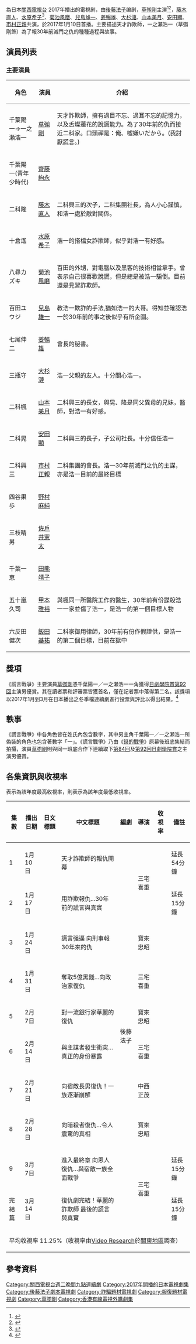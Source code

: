 {{影集資訊 
  | show_name = 謊言戰爭
  | original_name = {{lang|ja|嘘の戦争}}
  | image = File:謊言戰爭海報.jpg
  | caption =
  | 分類 = [[電視劇|電視劇]]
  | picture_format = [[480i|480i]] ([[SDTV|SDTV]]),<br />[[1080i|1080i]] ([[HDTV|HDTV]])
  | runtime = 約54分鐘(第一集延長為108分，第二集延長為69分)
  | creator =
  | starring = [[草彅剛|草彅剛]]
  | country = {{JPN}}
  | network = 
  | producer =[[三宅喜重|三宅喜重]]、[[河西秀幸|河西秀幸]]
  | theme_music = 
  | theme_music_composer  = 
  | 拍攝地 = {{JPN}}
  | 導演  = 
  | company  = [[關西電視台|關西電視台]]
  | 編劇  = [[後藤法子|後藤法子]]
  | first_aired = 2017年1月10日
  | last_aired = 2017年3月14日
  | num_seasons = 
  | num_episodes = 
  | related =
  | imdb_id = 
  | tv_com_id = 
  |官方網站 = http://www.ktv.jp/uso/index.html
|}}
{{nihongo|《'''謊言戰爭'''》|嘘の戦争|うそのせんそう|lead=yes}}為日本[[關西電視台|關西電視台]] 2017年播出的電視剧，由[[後藤法子|後藤法子]]编剧，[[草彅剛|草彅剛]]主演<ref>{{Cite web |url=http://hk.apple.nextmedia.com/enews/realtime/20170111/56157918 |title=存档副本 |accessdate=2017-01-24 |archive-date=2017-02-02 |archive-url=https://web.archive.org/web/20170202015835/http://hk.apple.nextmedia.com/enews/realtime/20170111/56157918 |dead-url=no }}</ref><ref>{{Cite web |url=http://hk.apple.nextmedia.com/enews/realtime/20170118/56187579 |title=存档副本 |accessdate=2017-01-24 |archive-date=2017-01-19 |archive-url=https://web.archive.org/web/20170119063050/http://hk.apple.nextmedia.com/enews/realtime/20170118/56187579 |dead-url=no }}</ref>，[[藤木直人|藤木直人]]、[[水原希子|水原希子]]<ref>{{Cite web |url=http://toronto.singtao.ca/1483785/2017-01-21/post-%E4%B8%8A%E7%AF%80%E7%9B%AE%E9%AC%A5%E6%99%92%E5%BB%9A%E8%97%9D-%E6%B0%B4%E5%8E%9F%E5%B8%8C%E5%AD%90%E6%85%98%E9%81%AD%E7%9F%B3%E6%A9%8B%E8%B2%B4%E6%98%8E%E7%8B%BC%E5%90%BB/?variant=zh-hk |title=存档副本 |access-date=2017-01-24 |archive-url=https://web.archive.org/web/20170202020305/http://toronto.singtao.ca/1483785/2017-01-21/post-%E4%B8%8A%E7%AF%80%E7%9B%AE%E9%AC%A5%E6%99%92%E5%BB%9A%E8%97%9D-%E6%B0%B4%E5%8E%9F%E5%B8%8C%E5%AD%90%E6%85%98%E9%81%AD%E7%9F%B3%E6%A9%8B%E8%B2%B4%E6%98%8E%E7%8B%BC%E5%90%BB/?variant=zh-hk |archive-date=2017-02-02 |dead-url=yes }}</ref>、[[菊池風磨|菊池風磨]]、[[兒島雄一|兒島雄一]]、[[姜暢雄|姜暢雄]]、[[大杉漣|大杉漣]]、[[山本美月|山本美月]]、[[安田顯|安田顯]]、[[市村正親|市村正親]]共演，於2017年1月10日首播。主要描述天才詐欺師，一之瀨浩一（草彅剛飾）為了報30年前滅門之仇的種種過程與故事。

==演員列表==
===主要演員===
{| class="wikitable"
|- 
!角色!!	演員!!  介紹
|-
|千葉陽一→一之瀬浩一||[[草彅剛|草彅剛]]||天才詐欺師，擁有過目不忘、過耳不忘的記憶力，以及舌燦蓮花的說謊能力。為了30年前的仇而接近二科家。口頭禪是：俺、嘘嫌いだから。(我討厭謊言。)	
|-
|千葉陽一(青年少時代)||[[齋藤絢永|齋藤絢永]]||		
|-
|二科隆||[[藤木直人|藤木直人]]||二科興三的次子，二科集團社長，為人小心謹慎，和浩一處於敵對關係。	
|-
|十倉遙||[[水原希子|水原希子]]||浩一的搭檔女詐欺師，似乎對浩一有好感。	
|-
|八尋カズキ||[[菊池風磨|菊池風磨]]||	百田的外甥，對電腦以及黑客的技術相當拿手。曾表示自己很喜歡說謊，但是總是被浩一騙倒。目前還是見習詐欺師。	
|-
|百田ユウジ||[[兒島雄一|兒島雄一]]||教浩一欺詐的手法,猶如浩一的大哥。得知並確認浩一於30年前的事之後似乎有所企圖。	
|-
|七尾伸二||[[姜暢雄|姜暢雄]]||會長的秘書。		
|-
|三瓶守||[[大杉漣|大杉漣]]||浩一父親的友人。十分關心浩一。			
|-
|二科楓||[[山本美月|山本美月]]||二科興三的長女，與晃、隆是同父異母的兄妹，醫師，對浩一有好感。		
|-
|二科晃||[[安田顯|安田顯]]||二科興三的長子，子公司社長。十分信任浩一			
|-
|二科興三||[[市村正親|市村正親]]||二科集團的會長。浩一30年前滅門之仇的主謀，亦是浩一目前的最終目標
|-
|四谷果歩||[[野村麻純|野村麻純]]||		
|-
|三枝晴男||[[佐戶井憲太|佐戶井憲太]]||		
|-
|千葉一恵||[[田熊靖子|田熊靖子]]||		
|-
|五十嵐久司||[[甲本雅裕|甲本雅裕]]||	與楓同一所醫院工作的醫生，30年前有份謀殺浩一一家並傷了浩一，是浩一的第一個目標人物
|-
|六反田健次||[[飯田基祐|飯田基祐]]||	二科家御用律師，30年前有份作假證供，是浩一的第二個目標，目前在獄中
|}

==獎項==
《謊言戰爭》主要演員[[草彅剛|草彅剛]]憑千葉陽一／一之瀬浩一一角獲得[[日劇學院賞|日劇學院賞]][[第92回日劇學院賞|第92回]]主演男優賞。其在讀者票和評審票皆獲首名，僅在記者票中落得第二名。該獎項以2017年1月到3月在日本播出之冬季檔連續劇進行投票與評比以得出結果。<ref>{{cite web|url=https://thetv.jp/feature/drama-academy/archives/2017/|title=ザテレビジョンドラマアカデミー賞：受賞履歴 - 2017年|publisher=[[KADOKAWA|KADOKAWA]]|date=2017年|accessdate=2018-05-08|language=ja|archive-date=2018-05-08|archive-url=https://web.archive.org/web/20180508130259/https://thetv.jp/feature/drama-academy/archives/2017/|dead-url=no}}</ref>

==軼事==
《謊言戰爭》中各角色皆在姓氏內包含數字，其中男主角千葉陽一／一之瀬浩一所偽裝的角色也包含著數字「一」。《謊言戰爭》乃由《[[錢的戰爭_(日本電視劇)|錢的戰爭]]》原幕後班底集結而拍攝，演員[[草彅剛|草彅剛]]則與同一班底合作下連續取下[[第84回日劇學院賞|第84回]]及[[第92回日劇學院賞|第92回]][[日劇學院賞|日劇學院賞]]之主演男優賞。

==各集資訊與收視率==
{{color|red|'''紅色'''}}表示為該年度最高收視率，{{color|blue|'''藍色'''}}則表示為該年度最低收視率。
 
{| class="wikitable"
|- 
!集數!!播出日期!!日文標題!!中文標題
!編劇
!導演!!收視率!!備註
|-
|1||1月10日||{{lang|ja|天才詐欺師の復讐劇が開幕}}||天才詐欺師的報仇開幕 
| rowspan="10" |後藤法子
| rowspan="2" |三宅喜重||{{color|BLACK|11.8%}}||延長54分鐘
|-
|2||1月17日||{{lang|ja|詐欺で復讐…30年前の嘘と真実}}||用詐欺報仇...30年前的謊言與真實||{{color|red|12.0%}}||延長15分鐘
|-
|3
|1月24日
|{{lang|ja|嘘の強要　刑事に30年分の復讐}}
|謊言强逼 向刑事報30年來的仇
|寶來忠昭
|{{color|BLACK|11.3%}}
|
|-
|4
|1月31日
|{{lang|ja|裏金5億奪え…政治家に復讐}}
|奪取5億黑錢…向政治家復仇
|三宅喜重
|{{color|black|11.1%}}
|
|-
|5
|2月7日
|{{lang|ja|一流銀行マンに華麗なる復讐}}
|對一流銀行家華麗的復仇
|寶來忠昭
|{{color|black|11.5%}}
|
|-
|6
|2月14日
|{{lang|ja|首謀者と激突…暴かれる正体}}
|與主謀者發生衝突…真正的身份暴露
|三宅喜重
|{{color|blue|10.3%}}
|
|-
|7
|2月21日
|{{lang|ja|宿敵長男に復讐!一族崩壊へ}}
|向宿敵長男復仇！一族逐漸崩解
|中西正茂
|{{color|black|10.9%}}
|
|-
|8
|2月28日
|{{lang|ja|暗殺者に復讐…衝撃の真実が}}
|向暗殺者復仇…令人震驚的真相
|寶來忠昭
|{{color|black|11.5%}}
|
|-
|9
|3月7日
|{{lang|ja|最終章へ 恩人に復讐…宿敵一族と全面戦争に}}
|進入最終章 向恩人復仇…與宿敵一族全面戰爭
| rowspan="2" |三宅喜重
|{{color|black|10.5%}}
|延長15分鐘
|-
|完結篇
|3月14日
|{{lang|ja|復讐劇完結！華麗なる詐欺師 最後の嘘と真}}
|復仇劇完結！華麗的詐欺師 最後的謊言與真實
|{{color|black|11.6%}}
|延長15分鐘
|-
! colspan="8" |平均收視率 11.25%（收視率由[[Video_Research|Video Research]]於[[關東地區|關東地區]]調查）
|}

==參考資料==
{{reflist}}

{{關西電視台週二晚間九點連續劇}}
{{2017年香港播出之日劇}}
{{2017年台灣播出之日劇}}

{{DEFAULTSORT:Uso no Sensō}}

[[Category:關西電視台週二晚間九點連續劇|Category:關西電視台週二晚間九點連續劇]]
[[Category:2017年開播的日本電視劇集|Category:2017年開播的日本電視劇集]]
[[Category:後藤法子劇本電視劇|Category:後藤法子劇本電視劇]]
[[Category:詐騙題材電視劇|Category:詐騙題材電視劇]]
[[Category:報復題材電視劇|Category:報復題材電視劇]]
[[Category:草彅剛|Category:草彅剛]]
[[Category:香港有線電視外購劇集|Category:香港有線電視外購劇集]]